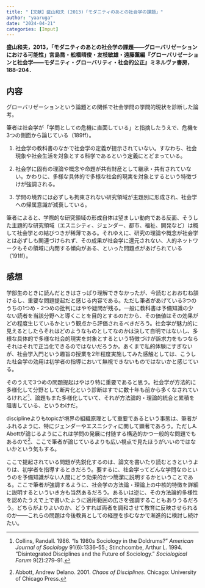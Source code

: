```yaml
---
title: "【文献】盛山和夫 (2013)「モダニティのあとの社会学の課題」"
author: "yaaruga"
date: "2024-04-21"
categories: [Imput]
---
```

**盛山和夫，2013，「モダニティのあとの社会学の課題――グローバリゼーションにおける可能性」宮島喬・舩橋晴俊・友枝敏雄・遠藤薫編『グローバリゼーションと社会学――モダニティ・グローバリティ・社会的公正』ミネルヴァ書房，188–204．**

## 内容

グローバリゼーションという論題との関係で社会学問の学問的現状を診断した論考。

筆者は社会学が「学問としての危機に直面している」と指摘したうえで、危機を3つの側面から論じている（189ff）。

1. 社会学の教科書のなかで社会学の定義が提示されていない。すなわち、社会現象や社会生活を対象とする科学であるという定義にとどまっている。

2. 社会学に固有の理論や概念や命題が共有財産として継承・共有されていない。かわりに、多様な具体的で多様な社会的現実を対象とするという特徴づけが強調される。

3. 学問の境界には必ずしも拘束されない研究領域が主題別に形成され、社会学への帰属意識が減衰している。

筆者によると、学際的な研究領域の形成自体は望ましい動向である反面、そうした主題的な研究領域（エスニシティ、ジェンダー、都市、福祉、開発など）は概して社会学との結びつきが稀薄である。それゆえに、研究の理論や概念が社会学とは必ずしも関連づけられず、その成果が社会学に還元されない、人的ネットワークもその領域に内閉する傾向がある、といった問題点があげられている（191ff）。

## 感想

学部生のときに読んだときはさっぱり理解できなかったが、今読むとおおむね頷けるし、重要な問題提起だと感じる内容である。ただし筆者があげている3つのうちの1つめ・2つめの批判にはやや疑問が残る。一般に教科書は予備知識の少ない読者を当該分野へと導くことを目的とするのだから、その価値はその効果がどの程度生じているかという観点から評価されるべきだろう。社会学が魅力的に見えるとしたらそれはどのようなものとしてなのかは決して自明ではないし、多様な具体的で多様な社会的現実を対象とするという特徴づけが訴求力をもつならそれはそれで正当化できるのではないだろうか。あくまで私的体験にすぎないが、社会学入門という趣旨の授業を2年程度実施してみた感触としては、こうした社会学の効用は初学者の指導において無視できないものではないかと感じている。

そのうえで3つめの問題提起はやはり特に重要であると思う。社会学が方法的に多様化して分野として断片化という診断はすでに数十年も前から多くなされているけれど^[Collins, Randall. 1986. “Is 1980s Sociology in the Doldrums?” *American Journal of Sociology* 91(6):1336–55.; Stinchcombe, Arthur L. 1994. “Disintegrated Disciplines and the Future of Sociology.” *Sociological Forum* 9(2):279–91.]、論題もまた多様化していて、それが方法論的・理論的統合と累積を阻害している、というわけだ。

disciplineよりもtopicが境界の組織原理として重要であるという事態は、筆者がふれるように、特にジェンダーやエスニシティに関して顕著であろう。ただしA. Abottが論じるようにこれは学問の発展に付随する構造的かつ一般的な問題でもあるので^[Abbott, Andrew Delano. 2001. *Chaos of Disciplines*. Chicago: University of Chicago Press.]、ここで筆者が論じているよりも広い視点で見たほうがいいのではないかという気もする。

ここで提起されている問題が先鋭化するのは、論文を書いたり読むときというよりは、初学者を指導するときだろう。要するに、社会学ってどんな学問なのというのを予備知識がない人間にどう効果的かつ簡潔に説明するかということである。ここで筆者が強調するように、社会学の方法論・理論上の中核的特徴を詳細に説明するといういき方も当然あるだろう。あるいは逆に、その方法論的多様性を認めたうえで上で書いたように適用範囲の広さを強調することもありうるだろう。どちらがよりよいのか、どうすれば両者を調和させて教育に反映させられるのか――これらの問題は今後教員としての経歴を歩むなかで漸進的に検討し続けたい。